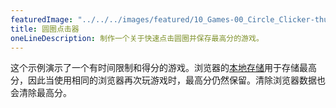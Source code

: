 ---
featuredImage: "../../../images/featured/10_Games-00_Circle_Clicker-thumbnail.png"
title: 圆圈点击器
oneLineDescription: 制作一个关于快速点击圆圈并保存最高分的游戏。
---

这个示例演示了一个有时间限制和得分的游戏。浏览器的<a href="https://developer.mozilla.org/en-US/docs/Web/API/Window/localStorage" target="_blank">本地存储</a>用于存储最高分，因此当使用相同的浏览器再次玩游戏时，最高分仍然保留。清除浏览器数据也会清除最高分。
